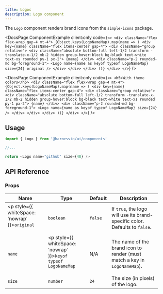 ```yaml
---
title: Logos
description: Logo component
---
```


The `Logo` component renders brand icons from the `simple-icons` package.


<DocsPage.ComponentExample
  client:only
  code={`<>
    <div className="flex flex-wrap gap-4 mt-4">
      {Object.keys(LogoNameMap).map(name => (
        <div key={name} className="flex items-center gap-4">
          <div className="group relative">
            <div className="absolute bottom-full left-1/2 transform -translate-x-1/2 mb-2 hidden group-hover:block bg-black text-white text-xs rounded py-1 px-2">
              {name}
            </div>
            <div className="p-2 rounded-md bg-foreground-1">
              <Logo name={name as keyof typeof LogoNameMap} size={24} original />
            </div>
          </div>
        </div>
      ))}
    </div>
  </>`}
/>

<DocsPage.ComponentExample
  client:only
  code={`<>
    <h5>With theme colors</h5>
    <div className="flex flex-wrap gap-4 mt-4">
      {Object.keys(LogoNameMap).map(name => (
        <div key={name} className="flex items-center gap-4">
          <div className="group relative">
            <div className="absolute bottom-full left-1/2 transform -translate-x-1/2 mb-2 hidden group-hover:block bg-black text-white text-xs rounded py-1 px-2">
              {name}
            </div>
            <div className="p-2 rounded-md bg-foreground-1">
              <Logo name={name as keyof typeof LogoNameMap} size={24} />
            </div>
          </div>
        </div>
      ))}
    </div>
  </>`}
/>

## Usage

```typescript
import { Logo } from '@harnessio/ui/components'

//...

return <Logo name="github" size={48} />
```

## API Reference

### Props

| Name                                                          | Type                                                                          | Default | Description                                                                 |
| ------------------------------------------------------------- | ----------------------------------------------------------------------------- | ------- | --------------------------------------------------------------------------- |
| <p style={{ whiteSpace: 'nowrap' }}><code>original</code></p> | `boolean`                                                                     | `false` | If `true`, the logo will use its brand-specific color. Defaults to `false`. |
| `name`                                                        | <p style={{ whiteSpace: 'nowrap' }}><code>keyof typeof LogoNameMap</code></p> | N/A     | The name of the brand icon to render (must match a key in `LogoNameMap`).   |
| `size`                                                        | `number`                                                                      | `24`    | The size (in pixels) of the logo.                                           |
